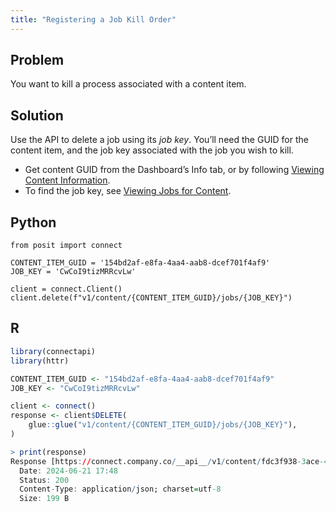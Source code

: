 ```yaml
---
title: "Registering a Job Kill Order"
---
```


## Problem

You want to kill a process associated with a content item.

## Solution

Use the API to delete a job using its *job key*. You'll need the GUID for the content item, and the job key associated with the job you wish to kill.

- Get content GUID from the Dashboard's Info tab, or by following [Viewing Content Information](../../content/viewing-content-information/).
- To find the job key, see [Viewing Jobs for Content](../viewing-jobs-for-content/index.qmd).

::: {.panel-tabset group="language"}

## Python

```.python
from posit import connect

CONTENT_ITEM_GUID = '154bd2af-e8fa-4aa4-aab8-dcef701f4af9'
JOB_KEY = 'CwCoI9tizMRRcvLw'

client = connect.Client()
client.delete(f"v1/content/{CONTENT_ITEM_GUID}/jobs/{JOB_KEY}")
```

## R

```.r
library(connectapi)
library(httr)

CONTENT_ITEM_GUID <- "154bd2af-e8fa-4aa4-aab8-dcef701f4af9"
JOB_KEY <- "CwCoI9tizMRRcvLw"

client <- connect()
response <- client$DELETE(
    glue::glue("v1/content/{CONTENT_ITEM_GUID}/jobs/{JOB_KEY}"),
)
```

```.r
> print(response)
Response [https://connect.company.co/__api__/v1/content/fdc3f938-3ace-4a22-8af2-1a8f17828b6a/jobs/CwCoI9tizMRRcvLw]
  Date: 2024-06-21 17:48
  Status: 200
  Content-Type: application/json; charset=utf-8
  Size: 199 B
```

:::
